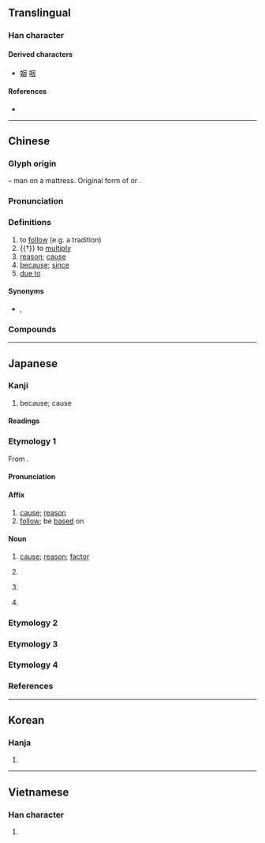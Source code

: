 {{also|囙}}
{{character info/new}}
==Translingual==
{{stroke order|strokes=6}}
{{stroke order|type=animate}}

===Han character===
{{Han char|rn=31|rad=囗|as=03|sn=6|four=60430|canj=WK|ids=⿴囗大}}

====Derived characters====
* [[姻]] [[咽]]

====References====
* {{Han ref|kx=0217.020|dkj=04693|dj=0444.030|hdz=10711.090|uh=56E0|ud=22240|bh=A65D|bd=42589}}

----

==Chinese==
{{zh-forms}}

===Glyph origin===
{{Han etym}}
{{Han compound|囗|大|t1=sheet|t2=person|ls=ic}} – man on a mattress. Original form of {{och-l|裀|mat}} or {{och-l|茵|mattress; cushion}}.

===Pronunciation===
{{zh-pron
|m=yīn
|m-s=
|c=jan1
|c-t=
|g=
|h=pfs=yîn;gd=yin1
|j=ing1
|mb=éng
|md=ĭng
|mn=in
|mn-t=ing1
|w=1in
|x=in1
|mc=y
|oc=y
|ma=
|cat=n,prep,v
}}

===Definitions===
{{zh-hanzi}}

# to [[follow]] (e.g. a tradition)
# {{†}} to [[multiply]]
# [[reason]]; [[cause]]
# [[because]]; [[since]]
# [[due to]]

====Synonyms====
* {{sense|because}} {{zh-l|因為}}, {{zh-l|由於}}

===Compounds===
{{zh-der|因材施教|因此|因地制宜|因而|因果|因禍為福|因陋就簡|因人成事|因人而異|因人廢言|因時制宜|因式|因勢利導|因數|因素|因特網|因頭|因為|因襲|因小見大|因小失大|因循|因循守舊|因噎廢食|因由|因緣|因之|因子|咖啡因|因應|倒果為因|動因|不因親|不因人熱|前因|基因|公因數|不因|主因|宿因|因依|公因式|制動因子|內因|分解因式|三因佛性|元因|事出有因|因人|三世因果|可待因|因循坐誤|來因|因習|人因工程|因明|不因熱|因緣際會|因話隨話|惡因|因式分解|夙世因緣|因利乘便|因事制宜|因公殉職|後果前因|佛因|凝血因子|因陀羅|不因不由|基因治療|因難見巧|多因|因地|因式定理|因風吹火|功率因數|事因|因樹為屋|克雷因|因此上|天假因緣|因何|因應措施|基因突變|前因後果|因革|因緣巧合|因禍得福|因果律|因果報應|因數分解|因敵取資|因循苟且|因公假私|原因論|因公行私|因變數|原因|十二因緣|因果關係|因國|無因管理|病因|歸因|本因坊|海洛因|收因結果|成因|滅罪修因|種因|普魯卡因|相因|未了因|梅鶴因緣|無因|用天因地|生物因子|有因|投資誘因|推因|特殊因素|禍因惡積|死因|業因|達因|近因|蘭因絮果|結果收因|等因奉此|肇因|釋提桓因|香火因緣|誘因|遠因|緣因|陳陳相因|罪因|轉轉相因|起因|變因|質因數|萊因河|因弗基普}}

----

==Japanese==

===Kanji===
{{ja-kanji|grade=5|rs=囗03}}

# because; cause

====Readings====
{{ja-readings
|goon=いん
|kanon=いん
|kun=よ-る, ちな-む, よって
}}

===Etymology 1===
{{ja-kanjitab|いん|yomi=on}}
From {{der|ja|ltc|sort=いん|-}} {{ltc-l|因}}.

====Pronunciation====
{{ja-pron|いん|acc=1|acc_ref=DJR|y=on}}

====Affix====
{{ja-pos|affix|いん}}

# [[cause]]; [[reason]]
# [[follow]]; be [[based]] on

====Noun====
{{ja-noun|いん}}

# [[cause]]; [[reason]]; [[factor]]
# {{lb|ja|Buddhism}} {{rfdef|ja}}
# {{lb|ja|Indian logic}} {{rfdef|ja}}
# {{surname|lang=ja|A=a|nodot=1|sort=いん}}

===Etymology 2===
{{ja-kanjitab|もと|yomi=k}}
{{ja-see|もと}}

===Etymology 3===
{{ja-kanjitab|ちな|o1=み|yomi=k}}
{{ja-see|ちなみ}}

===Etymology 4===
{{ja-kanjitab|よすが|yomi=k}}
{{ja-see|よすが}}

===References===
<references/>

----

==Korean==

===Hanja===
{{ko-hanja|hangeul=인|mr=in}}

# {{defn|lang=ko|sort=囗03}}

----

==Vietnamese==

===Han character===
{{vi-hantu|[[nhân]], [[nhằn]], [[dăn]], [[nhăn]], [[nhơn]]|rs=囗03}}

# {{defn|lang=vi|sort=囗03}}